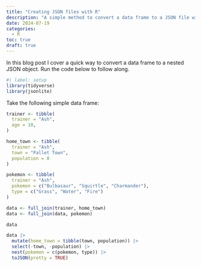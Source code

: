 ```yaml
---
title: "Creating JSON files with R"
description: "A simple method to convert a data frame to a JSON file with a nested structure."
date: 2024-07-19
categories:
  - R
toc: true
draft: true
---
```


In this blog post I cover a quick way to convert a data frame to a nested JSON object. Run the code below to follow along.

```r
#| label: setup
library(tidyverse)
library(jsonlite)
```

Take the following simple data frame:

```r
trainer <- tibble(
  trainer = "Ash",
  age = 10,
)

home_town <- tibble(
  trainer = "Ash",
  town = "Pallet Town",
  population = 8
)

pokemon <- tibble(
  trainer = "Ash",
  pokemon = c("Bulbasaur", "Squirtle", "Charmander"),
  type = c("Grass", "Water", "Fire")
)

data <- full_join(trainer, home_town)
data <- full_join(data, pokemon)

data

data |>
  mutate(home_town = tibble(town, population)) |>
  select(-town, -population) |>
  nest(pokemon = c(pokemon, type)) |>
  toJSON(pretty = TRUE)
```